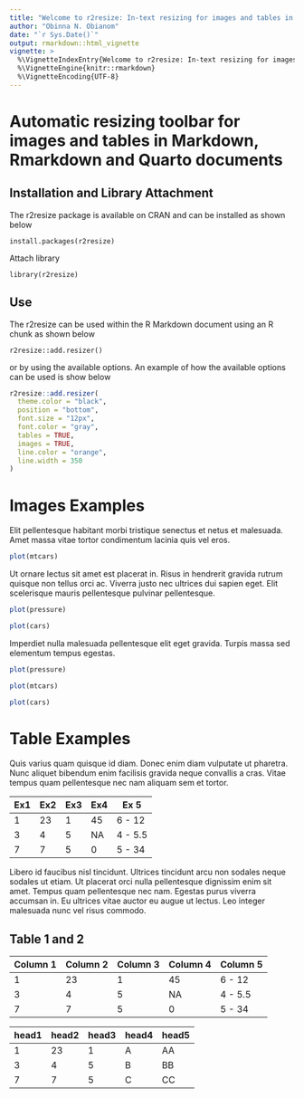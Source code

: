 ```yaml
---
title: "Welcome to r2resize: In-text resizing for images and tables in Markdown and Quarto documents"
author: "Obinna N. Obianom"
date: "`r Sys.Date()`"
output: rmarkdown::html_vignette
vignette: >
  %\VignetteIndexEntry{Welcome to r2resize: In-text resizing for images and tables in Markdown and Quarto documents}
  %\VignetteEngine{knitr::rmarkdown}
  %\VignetteEncoding{UTF-8}
---
```



# Automatic resizing toolbar for images and tables in Markdown, Rmarkdown and Quarto documents

## Installation and Library Attachment

The r2resize package is available on CRAN and can be installed as shown below

`install.packages(r2resize)`

Attach library 

`library(r2resize)`

## Use

The r2resize can be used within the R Markdown document using an R chunk as shown below


`r2resize::add.resizer()`

or by using the available options. An example of how the available options can be used is show below

```r
r2resize::add.resizer(
  theme.color = "black",
  position = "bottom",
  font.size = "12px",
  font.color = "gray",
  tables = TRUE,
  images = TRUE,
  line.color = "orange",
  line.width = 350
)
```

# Images Examples



Elit pellentesque habitant morbi tristique senectus et netus et malesuada. Amet massa vitae tortor condimentum lacinia quis vel eros. 

```r

plot(mtcars)


```


Ut ornare lectus sit amet est placerat in. Risus in hendrerit gravida rutrum quisque non tellus orci ac. Viverra justo nec ultrices dui sapien eget. Elit scelerisque mauris pellentesque pulvinar pellentesque. 

```r

plot(pressure)

plot(cars)

```


Imperdiet nulla malesuada pellentesque elit eget gravida. Turpis massa sed elementum tempus egestas.

```r

plot(pressure)

plot(mtcars)

plot(cars)

```

# Table Examples

Quis varius quam quisque id diam. Donec enim diam vulputate ut pharetra. Nunc aliquet bibendum enim facilisis gravida neque convallis a cras. Vitae tempus quam pellentesque nec nam aliquam sem et tortor. 


| Ex1      | Ex2      | Ex3      | Ex4      | Ex 5     |
|----------|----------|----------|----------|----------|
| 1        | 23       | 1        | 45       | 6 - 12   |
| 3        | 4        | 5        | NA       | 4 - 5.5  |
| 7        | 7        | 5        | 0        | 5 - 34   |


Libero id faucibus nisl tincidunt. Ultrices tincidunt arcu non sodales neque sodales ut etiam. Ut placerat orci nulla pellentesque dignissim enim sit amet. Tempus quam pellentesque nec nam. Egestas purus viverra accumsan in. Eu ultrices vitae auctor eu augue ut lectus. Leo integer malesuada nunc vel risus commodo.

## Table 1 and 2

| Column 1 | Column 2 | Column 3 | Column 4 | Column 5 |
|----------|----------|----------|----------|----------|
| 1        | 23       | 1        | 45       | 6 - 12   |
| 3        | 4        | 5        | NA       | 4 - 5.5  |
| 7        | 7        | 5        | 0        | 5 - 34   |

| head1 | head2 | head3 | head4 | head5 |
|-------|-------|-------|-------|-------|
| 1     | 23    | 1     | A     | AA    |
| 3     | 4     | 5     | B     | BB    |
| 7     | 7     | 5     | C     | CC    |
